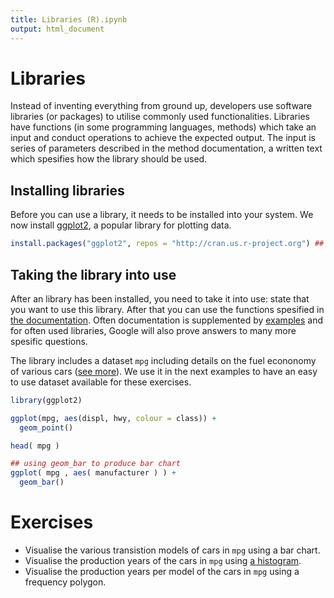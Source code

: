```yaml
---
title: Libraries (R).ipynb
output: html_document
---
```


# Libraries

Instead of inventing everything from ground up, developers use software libraries (or packages) to utilise commonly used functionalities.
Libraries have functions (in some programming languages, methods) which take an input and conduct operations to achieve the expected output.
The input is series of parameters described in the method documentation, a written text which spesifies how the library should be used.

## Installing libraries

Before you can use a library, it needs to be installed into your system.
We now install [ggplot2](https://ggplot2.tidyverse.org/), a popular library for plotting data.

```r
install.packages("ggplot2", repos = "http://cran.us.r-project.org") ## this installs the package to your computer
```

## Taking the library into use

After an library has been installed, you need to take it into use: state that you want to use this library.
After that you can use the functions spesified in [the documentation](https://ggplot2.tidyverse.org/reference/index.html).
Often documentation is supplemented by [examples](https://ggplot2.tidyverse.org/#usage) and for often used libraries, Google will also prove answers to many more spesific questions.

The library includes a dataset `mpg` including details on the fuel econonomy of various cars ([see more](https://ggplot2.tidyverse.org/reference/mpg.html)).
We use it in the next examples to have an easy to use dataset available for these exercises.

```r
library(ggplot2)
```

```r
ggplot(mpg, aes(displ, hwy, colour = class)) + 
  geom_point()
```

```r
head( mpg )
```

```r
## using geom_bar to produce bar chart
ggplot( mpg , aes( manufacturer ) ) + 
  geom_bar()
```

# Exercises

* Visualise the various transistion models of cars in `mpg` using a bar chart.
* Visualise the production years of the cars in `mpg` using [a histogram](https://ggplot2.tidyverse.org/reference/geom_histogram.html).
* Visualise the production years per model of the cars in `mpg` using a frequency polygon.

